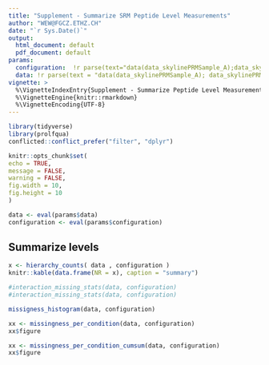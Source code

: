 ```yaml
---
title: "Supplement - Summarize SRM Peptide Level Measurements"
author: "WEW@FGCZ.ETHZ.CH"
date: "`r Sys.Date()`"
output:
  html_document: default
  pdf_document: default
params:
  configuration:  !r parse(text="data(data_skylinePRMSample_A);data_skylinePRMSample_A$config_f()")
  data: !r parse(text = "data(data_skylinePRMSample_A); data_skylinePRMSample_A$analysis(data_skylinePRMSample_A$data, data_skylinePRMSample_A$config_f() ) ")
vignette: >
  %\VignetteIndexEntry{Supplement - Summarize Peptide Level Measurements}
  %\VignetteEngine{knitr::rmarkdown}
  %\VignetteEncoding{UTF-8}
---
```




```r
library(tidyverse)
library(prolfqua)
conflicted::conflict_prefer("filter", "dplyr")

knitr::opts_chunk$set(
echo = TRUE,
message = FALSE,
warning = FALSE,
fig.width = 10,
fig.height = 10
)

data <- eval(params$data)
configuration <- eval(params$configuration)

```

## Summarize levels

```r

x <- hierarchy_counts( data , configuration )
knitr::kable(data.frame(NR = x), caption = "summary")

```


```r

#interaction_missing_stats(data, configuration)
#interaction_missing_stats(data, configuration)

missigness_histogram(data, configuration)

```


```r
xx <- missingness_per_condition(data, configuration)
xx$figure
```



```r
xx <- missingness_per_condition_cumsum(data, configuration)
xx$figure
```
